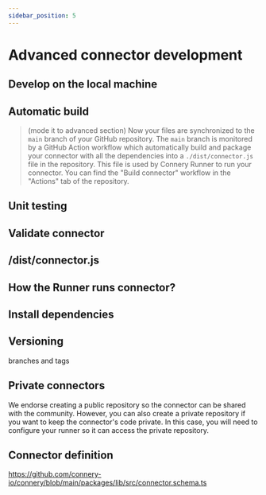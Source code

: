 ```yaml
---
sidebar_position: 5
---
```


# Advanced connector development

## Develop on the local machine

## Automatic build

> (mode it to advanced section) Now your files are synchronized to the `main` branch of your GitHub repository. The `main` branch is monitored by a GitHub Action workflow which automatically build and package your connector with all the dependencies into a `./dist/connector.js` file in the repository. This file is used by Connery Runner to run your connector.
> You can find the "Build connector" workflow in the "Actions" tab of the repository.

## Unit testing

## Validate connector

## /dist/connector.js

## How the Runner runs connector?

## Install dependencies

## Versioning

branches and tags

## Private connectors

We endorse creating a public repository so the connector can be shared with the community.
However, you can also create a private repository if you want to keep the connector's code private.
In this case, you will need to configure your runner so it can access the private repository.

## Connector definition

https://github.com/connery-io/connery/blob/main/packages/lib/src/connector.schema.ts
